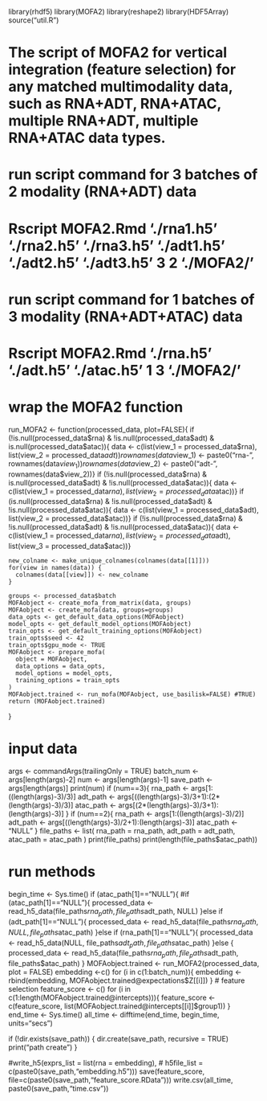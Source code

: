 library(rhdf5)
library(MOFA2)
library(reshape2)
library(HDF5Array)
source("util.R")

# The script of MOFA2 for vertical integration (feature selection) for any matched multimodality data, such as RNA+ADT, RNA+ATAC, multiple RNA+ADT, multiple RNA+ATAC data types. 
# run script command for 3 batches of 2 modality (RNA+ADT) data 
# Rscript MOFA2.Rmd  './rna1.h5' './rna2.h5' './rna3.h5' './adt1.h5' './adt2.h5' './adt3.h5' 3 2 './MOFA2/'
# run script command for 1 batches of 3 modality (RNA+ADT+ATAC) data 
# Rscript MOFA2.Rmd  './rna.h5' './adt.h5' './atac.h5' 1 3 './MOFA2/'

# wrap the MOFA2 function
run_MOFA2 <- function(processed_data,  plot=FALSE){
    if (!is.null(processed_data$rna) & !is.null(processed_data$adt) & is.null(processed_data$atac)){
      data <- c(list(view_1 = processed_data$rna), list(view_2 = processed_data$adt))
      rownames(data$view_1) <- paste0("rna-", rownames(data$view_1) )
      rownames(data$view_2) <- paste0("adt-", rownames(data$view_2))}
    if (!is.null(processed_data$rna) & is.null(processed_data$adt) & !is.null(processed_data$atac)){
      data <- c(list(view_1 = processed_data$rna), list(view_2 = processed_data$atac))} 
    if (is.null(processed_data$rna) & !is.null(processed_data$adt) & !is.null(processed_data$atac)){
      data <- c(list(view_1 = processed_data$adt), list(view_2 = processed_data$atac))} 
    if (!is.null(processed_data$rna) & !is.null(processed_data$adt) & !is.null(processed_data$atac)){
      data <- c(list(view_1 = processed_data$rna), list(view_2 = processed_data$adt), list(view_3 = processed_data$atac))}
  
    new_colname <- make_unique_colnames(colnames(data[[1]]))
    for(view in names(data)) {
      colnames(data[[view]]) <- new_colname
    }

    groups <- processed_data$batch
    MOFAobject <- create_mofa_from_matrix(data, groups)
    MOFAobject <- create_mofa(data, groups=groups)
    data_opts <- get_default_data_options(MOFAobject)
    model_opts <- get_default_model_options(MOFAobject)
    train_opts <- get_default_training_options(MOFAobject)
    train_opts$seed <- 42
    train_opts$gpu_mode <- TRUE
    MOFAobject <- prepare_mofa(
      object = MOFAobject,
      data_options = data_opts,
      model_options = model_opts,
      training_options = train_opts
    )
    MOFAobject.trained <- run_mofa(MOFAobject, use_basilisk=FALSE) #TRUE)
    return (MOFAobject.trained)
}

# input data
args <- commandArgs(trailingOnly = TRUE)
batch_num <-  args[length(args)-2]
num <-  args[length(args)-1]
save_path <- args[length(args)]
print(num)
if (num==3){
  rna_path <- args[1:((length(args)-3)/3)] 
  adt_path <- args[((length(args)-3)/3+1):(2*(length(args)-3)/3)]
  atac_path <- args[(2*(length(args)-3)/3+1):(length(args)-3)]
}
if (num==2){
  rna_path <- args[1:((length(args)-3)/2)] 
  adt_path <- args[((length(args)-3)/2+1):(length(args)-3)]
  atac_path <- "NULL"
}
file_paths <- list(
  rna_path = rna_path,
  adt_path = adt_path,
  atac_path = atac_path
)
print(file_paths)
print(length(file_paths$atac_path))

# run methods
begin_time <- Sys.time()
if (atac_path[1]=="NULL"){  #if (atac_path[1]=="NULL"){ 
processed_data <- read_h5_data(file_paths$rna_path, file_paths$adt_path, NULL)
}else if (adt_path[1]=="NULL"){
processed_data <- read_h5_data(file_paths$rna_path, NULL, file_paths$atac_path)
}else if (rna_path[1]=="NULL"){
processed_data <- read_h5_data(NULL, file_paths$adt_path, file_paths$atac_path)
}else {
processed_data <- read_h5_data(file_paths$rna_path, file_paths$adt_path, file_paths$atac_path)
}
MOFAobject.trained <- run_MOFA2(processed_data, plot = FALSE)
embedding <-c()
for (i in c(1:batch_num)){
  embedding <- rbind(embedding, MOFAobject.trained@expectations$Z[[i]])
}
# feature selection
feature_score <- c()
for (i in c(1:length(MOFAobject.trained@intercepts))){
  feature_score <- c(feature_score, list(MOFAobject.trained@intercepts[[i]]$group1))
}
end_time <- Sys.time()
all_time <- difftime(end_time, begin_time, units="secs")

if (!dir.exists(save_path)) {
   dir.create(save_path, recursive = TRUE)
   print("path create")
}
 
#write_h5(exprs_list = list(rna = embedding), 
#              h5file_list = c(paste0(save_path,"embedding.h5")))
save(feature_score, file=c(paste0(save_path,"feature_score.RData")))
write.csv(all_time, paste0(save_path,"time.csv"))



